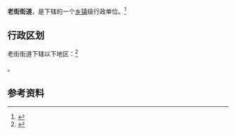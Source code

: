 {{中国乡级行政区|41/17/02/006/000}}

'''老街街道'''，是{{PRC admin/fullname|41/17/02/006/000|3}}下辖的一个[[乡镇|乡镇]]级行政单位。<ref>{{PRC admin/ref sgc|{{PRC admin/parent|41/17/02/006/000}}}}</ref>

== 行政区划 ==

老街街道下辖以下地区：<ref>{{PRC admin/ref sgc|41/17/02/006/000}}</ref>

{{PRC admin/children|41/17/02/006/000}}。

== 参考资料 ==

{{reflist}}

{{行政区划小作品}}
{{PRC admin/navcat|41/17/02/006/000}}